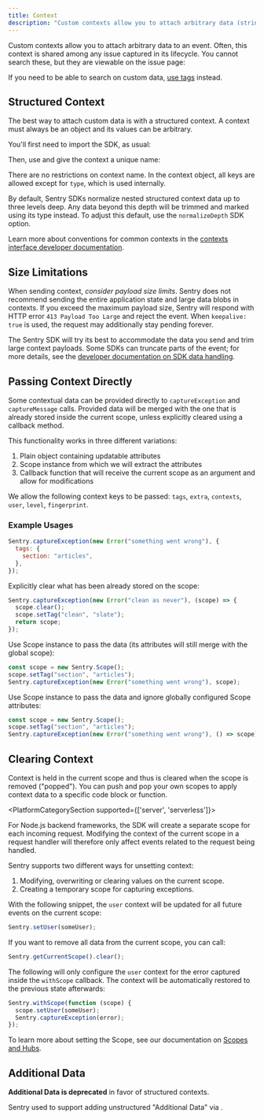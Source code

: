 ```yaml
---
title: Context
description: "Custom contexts allow you to attach arbitrary data (strings, lists, dictionaries) to an event."
---
```


Custom contexts allow you to attach arbitrary data to an event. Often, this context is shared among any issue captured in its lifecycle. You cannot search these, but they are viewable on the issue page:

<Include name="common-imgs/additional_data" />

<Note>

If you need to be able to search on custom data, [use tags](../tags) instead.

</Note>

## Structured Context

The best way to attach custom data is with a structured context. A context must always be an object and its values can be arbitrary.

You'll first need to import the SDK, as usual:

<PlatformContent includePath="enriching-events/import" />

Then, use <PlatformIdentifier name="set-context" /> and give the context a unique name:

<PlatformContent includePath="enriching-events/set-context" />

There are no restrictions on context name. In the context object, all keys are allowed except for `type`, which is used internally.

By default, Sentry SDKs normalize nested structured context data up to three levels deep. Any data beyond this depth will be trimmed and marked using its type instead. To adjust this default, use the <PlatformLink to="/configuration/options#normalize-depth">`normalizeDepth`</PlatformLink> SDK option.

Learn more about conventions for common contexts in the [contexts interface developer documentation](https://develop.sentry.dev/sdk/event-payloads/contexts/).

## Size Limitations

When sending context, _consider payload size limits_. Sentry does not recommend sending the entire application state and large data blobs in contexts. If you exceed the maximum payload size, Sentry will respond with HTTP error `413 Payload Too Large` and reject the event. When `keepalive: true` is used, the request may additionally stay pending forever.

The Sentry SDK will try its best to accommodate the data you send and trim large context payloads. Some SDKs can truncate parts of the event; for more details, see the [developer documentation on SDK data handling](https://develop.sentry.dev/sdk/data-handling/).

## Passing Context Directly

Some contextual data can be provided directly to `captureException` and `captureMessage` calls. Provided data will be merged with the one that is already stored inside the current scope, unless explicitly cleared using a callback method.

This functionality works in three different variations:

1.  Plain object containing updatable attributes
2.  Scope instance from which we will extract the attributes
3.  Callback function that will receive the current scope as an argument and allow for modifications

We allow the following context keys to be passed: `tags`, `extra`, `contexts`, `user`, `level`, `fingerprint`.

### Example Usages

```javascript
Sentry.captureException(new Error("something went wrong"), {
  tags: {
    section: "articles",
  },
});
```

Explicitly clear what has been already stored on the scope:

```javascript
Sentry.captureException(new Error("clean as never"), (scope) => {
  scope.clear();
  scope.setTag("clean", "slate");
  return scope;
});
```

Use Scope instance to pass the data (its attributes will still merge with the global scope):

```javascript
const scope = new Sentry.Scope();
scope.setTag("section", "articles");
Sentry.captureException(new Error("something went wrong"), scope);
```

Use Scope instance to pass the data and ignore globally configured Scope attributes:

```javascript
const scope = new Sentry.Scope();
scope.setTag("section", "articles");
Sentry.captureException(new Error("something went wrong"), () => scope);
```

## Clearing Context

Context is held in the current scope and thus is cleared when the scope is removed ("popped"). You can push and pop your own scopes to apply context data to a specific code block or function.

<PlatformCategorySection supported={['server', 'serverless']}>
<Note>

For Node.js backend frameworks, the SDK will create a separate scope for each incoming request. Modifying the context of the current scope in a request handler will therefore only affect events related to the request being handled.

</Note>
</PlatformCategorySection>

Sentry supports two different ways for unsetting context:

1. Modifying, overwriting or clearing values on the current scope.
2. Creating a temporary scope for capturing exceptions.

With the following snippet, the `user` context will be updated for all future events on the current scope:

```javascript
Sentry.setUser(someUser);
```

If you want to remove all data from the current scope, you can call:

```javascript
Sentry.getCurrentScope().clear();
```

The following will only configure the `user` context for the error captured inside the `withScope` callback. The context will be automatically restored to the previous state afterwards:

```javascript
Sentry.withScope(function (scope) {
  scope.setUser(someUser);
  Sentry.captureException(error);
});
```

To learn more about setting the Scope, see our documentation on [Scopes and Hubs](../scopes/).

## Additional Data

**Additional Data is deprecated** in favor of structured contexts.

Sentry used to support adding unstructured "Additional Data" via <PlatformIdentifier name="set-extra" />.
